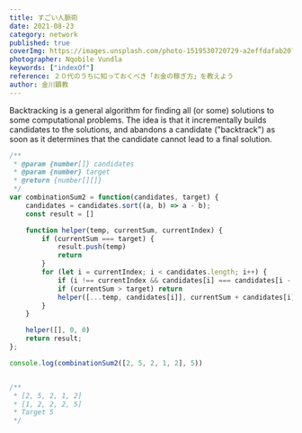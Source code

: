 ```yaml
---
title: すごい人脈術
date: 2021-08-23
category: network
published: true
coverImg: https://images.unsplash.com/photo-1519530720729-a2effdafab20?ixlib=rb-1.2.1&ixid=MnwxMjA3fDB8MHxwaG90by1wYWdlfHx8fGVufDB8fHx8&auto=format&fit=crop&w=1650&q=80
photographer: Nqobile Vundla
keywords: ["indexOf"]
reference: ２０代のうちに知っておくべき「お金の稼ぎ方」を教えよう
author: 金川顕教
---
```


 Backtracking is a general algorithm for finding all (or some) 
 solutions to some computational problems. The idea is that it 
 incrementally builds candidates to the solutions, and abandons 
 a candidate ("backtrack") as soon as it determines that the 
 candidate cannot lead to a final solution.

```js
/**
 * @param {number[]} candidates
 * @param {number} target
 * @return {number[][]}
 */
var combinationSum2 = function(candidates, target) {
    candidates = candidates.sort((a, b) => a - b);
    const result = []

    function helper(temp, currentSum, currentIndex) {
        if (currentSum === target) {
            result.push(temp)
            return
        }
        for (let i = currentIndex; i < candidates.length; i++) {
            if (i !== currentIndex && candidates[i] === candidates[i - 1]) continue
            if (currentSum > target) return
            helper([...temp, candidates[i]], currentSum + candidates[i], i + 1)
        }
    }

    helper([], 0, 0)
    return result;
};

console.log(combinationSum2([2, 5, 2, 1, 2], 5))


/**
 * [2, 5, 2, 1, 2]
 * [1, 2, 2, 2, 5]
 * Target 5
 */

 ```